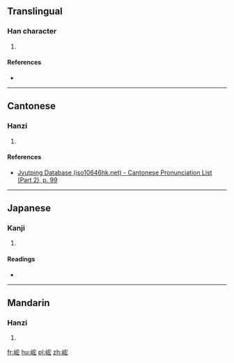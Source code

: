 ==Translingual==

===Han character===
{{Han char|rn=46|rad=山|as=07|sn=10|four=|canj=山十大戈 (UJKI)|ids=⿰[[山]][[宏]]}}

# {{defn|Han|sort=山07}}

====References====
* {{Han ref|kx=0312.030|dkj=08107|dj=0612.100|hdz=10776.050|uh=5CF5|ud=23797}}

----

==Cantonese==

===Hanzi===
{{yue-hanzi|jyut=[[wing4]]|y=wing4}}

# {{defn|lang=yue|sort=山07}}

====References====
* [http://www.iso10646hk.net/jp/document/download.jsp Jyutping Database (iso10646hk.net) - Cantonese Pronunciation List (Part 2), p. 99]

----

==Japanese==

===Kanji===
{{ja-kanji|grade=|rs=山07}}

# {{defn|lang=ja|sort=山07}}

====Readings====
* {{ja-readings|on=[[こう]] (kō)|kun=}}

----

==Mandarin==

===Hanzi===
{{cmn-hanzi|pin=[[hóng]] ([[hong2]])|wg=hung<sup>2</sup>}}

# {{defn|lang=cmn|sort=山07}}

[[fr:峵]]
[[hu:峵]]
[[pl:峵]]
[[zh:峵]]